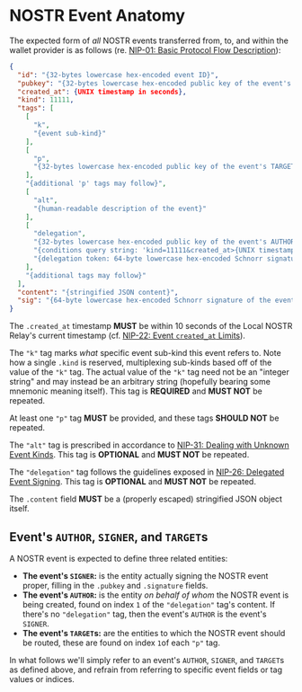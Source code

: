 # NOSTR Event Anatomy

The expected form of _all_ NOSTR events transferred from, to, and within the wallet provider is as follows (re. [NIP-01: Basic Protocol Flow Description](https://github.com/nostr-protocol/nips/blob/master/01.md)):

```json
{
  "id": "{32-bytes lowercase hex-encoded event ID}",
  "pubkey": "{32-bytes lowercase hex-encoded public key of the event's SIGNER}",
  "created_at": {UNIX timestamp in seconds},
  "kind": 11111,
  "tags": [
    [
      "k",
      "{event sub-kind}"
    ],
    [
      "p",
      "{32-bytes lowercase hex-encoded public key of the event's TARGET}"
    ],
    "{additional 'p' tags may follow}",
    [
      "alt",
      "{human-readable description of the event}"
    ],
    [
      "delegation",
      "{32-bytes lowercase hex-encoded public key of the event's AUTHOR}",
      "{conditions query string: 'kind=11111&created_at>{UNIX timestamp lower limit in seconds}&created_at<{UNIX timestamp upper limit in seconds}'}",
      "{delegation token: 64-byte lowercase hex-encoded Schnorr signature of the SHA256 hash of 'nostr:delegation:{value of the .pubkey field}:{conditions query string}' using the AUTHOR's secret key}"
    ],
    "{additional tags may follow}"
  ],
  "content": "{stringified JSON content}",
  "sig": "{64-byte lowercase hex-encoded Schnorr signature of the event's .id field using the SIGNER's secret key}"
}
```

The `.created_at` timestamp **MUST** be within 10 seconds of the Local NOSTR Relay's current timestamp (cf. [NIP-22: Event `created_at` Limits](https://github.com/nostr-protocol/nips/blob/master/22.md)).

The `"k"` tag marks _what_ specific event sub-kind this event refers to.
Note how a single `.kind` is reserved, multiplexing sub-kinds based off of the value of the `"k"` tag.
The actual value of the `"k"` tag need not be an "integer string" and may instead be an arbitrary string (hopefully bearing some mnemonic meaning itself).
This tag is **REQUIRED** and **MUST NOT** be repeated.

At least one `"p"` tag **MUST** be provided, and these tags **SHOULD NOT** be repeated.

The `"alt"` tag is prescribed in accordance to [NIP-31: Dealing with Unknown Event Kinds](https://github.com/nostr-protocol/nips/blob/master/31.md).
This tag is **OPTIONAL** and **MUST NOT** be repeated.

The `"delegation"` tag follows the guidelines exposed in [NIP-26: Delegated Event Signing](https://github.com/nostr-protocol/nips/blob/master/26.md).
This tag is **OPTIONAL** and **MUST NOT** be repeated.

The `.content` field **MUST** be a (properly escaped) stringified JSON object itself.

## Event's `AUTHOR`, `SIGNER`, and `TARGET`s

A NOSTR event is expected to define three related entities:

- **The event's `SIGNER`:** is the entity actually signing the NOSTR event proper, filling in the `.pubkey` and `.signature` fields.
- **The event's `AUTHOR`:** is the entity _on behalf of whom_ the NOSTR event is being created, found on index `1` of the `"delegation"` tag's content.
  If there's no `"delegation"` tag, then the event's `AUTHOR` is the event's `SIGNER`.
- **The event's `TARGET`s:** are the entities to which the NOSTR event should be routed, these are found on index `1`of each `"p"` tag.

In what follows we'll simply refer to an event's `AUTHOR`, `SIGNER`, and `TARGET`s as defined above, and refrain from referring to specific event fields or tag values or indices.
